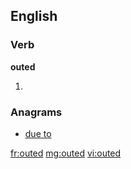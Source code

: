 ==English==

===Verb===
'''outed'''

# {{past of|out}}

===Anagrams===
* [[due to#English|due to]]

[[fr:outed]]
[[mg:outed]]
[[vi:outed]]